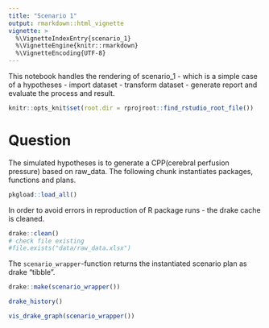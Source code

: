 ```yaml
---
title: "Scenario 1"
output: rmarkdown::html_vignette
vignette: >
  %\VignetteIndexEntry{scenario_1}
  %\VignetteEngine{knitr::rmarkdown}
  %\VignetteEncoding{UTF-8}
---
```


This notebook handles the rendering of scenario_1 - which is a simple case of a hypotheses - import dataset - transform dataset - generate report and evaluate the process and result.

```r
knitr::opts_knit$set(root.dir = rprojroot::find_rstudio_root_file())
```

# Question

The simulated hypotheses is to generate a CPP(cerebral perfusion pressure) based on raw_data. The following chunk instantiates packages, functions and plans.

```r
pkgload::load_all()
```

In order to avoid errors in reproduction of R package runs - the drake cache is cleaned.

```r
drake::clean()
# check file existing
#file.exists("data/raw_data.xlsx")
```

The `scenario_wrapper`-function returns the instantiated scenario plan as drake "tibble".

```r
drake::make(scenario_wrapper())
```

```r
drake_history()
```

```r
vis_drake_graph(scenario_wrapper())
```

